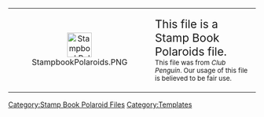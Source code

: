 <center>
{| width="50%" align="center" style="background: lavender; border: purple 3px solid; {{roundy|20px}}"
|- align="center"
| width="40px" height="20px" align="center" style="background: clear; border: clear 3px solid; {{roundy|150px}}" | [[File:StampbookPolaroids.PNG|50px|link=]]
|<big><big><span style="color: ;">This file is a Stamp Book Polaroids file.</span></big></big><br><small><span style="color: ;">This file was from ''Club Penguin''. Our usage of this file is believed to be fair use.</span></small>
|}</center>

<includeonly>[[Category:Stamp Book Polaroid Files]]</includeonly>
<noinclude>[[Category:Templates]]</noinclude>
